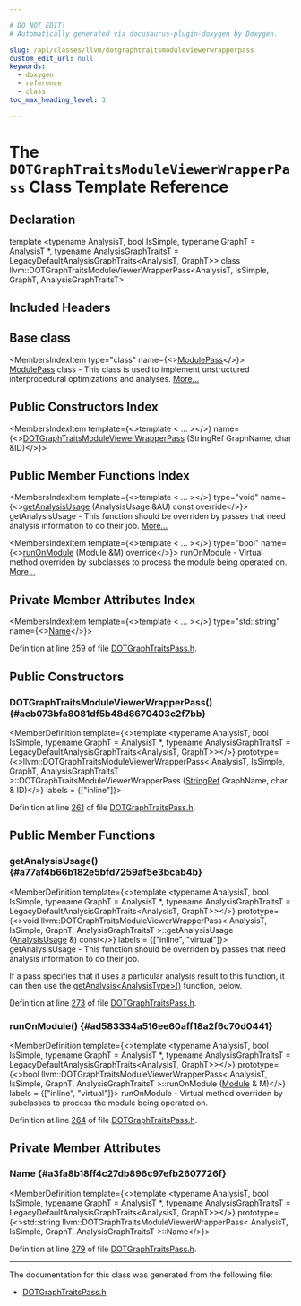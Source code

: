```yaml
---

# DO NOT EDIT!
# Automatically generated via docusaurus-plugin-doxygen by Doxygen.

slug: /api/classes/llvm/dotgraphtraitsmoduleviewerwrapperpass
custom_edit_url: null
keywords:
  - doxygen
  - reference
  - class
toc_max_heading_level: 3

---
```





# The `DOTGraphTraitsModuleViewerWrapperPass` Class Template Reference

<DoxygenPage pluginConfig={pluginConfig}>



## Declaration

<CodeBlock>template &lt;typename AnalysisT, bool IsSimple, typename GraphT = AnalysisT &#42;, typename AnalysisGraphTraitsT = LegacyDefaultAnalysisGraphTraits&lt;AnalysisT, GraphT&gt;&gt;
class llvm::DOTGraphTraitsModuleViewerWrapperPass&lt;AnalysisT, IsSimple, GraphT, AnalysisGraphTraitsT&gt;</CodeBlock>

## Included Headers

<IncludesList>
<IncludesListItem
  filePath="llvm/Analysis/DOTGraphTraitsPass.h"
  permalink="/docs/api/files/include/include/llvm/include/llvm/analysis/dotgraphtraitspass-h"
  isLocal="true" />
</IncludesList>

## Base class

<MembersIndex>

<MembersIndexItem
  type="class"
  name={<><a href="/docs/api/classes/llvm/modulepass">ModulePass</a></>}>
<a href="/docs/api/classes/llvm/modulepass">ModulePass</a> class - This class is used to implement unstructured interprocedural optimizations and analyses. <a href="/docs/api/classes/llvm/modulepass/#details">More...</a>
</MembersIndexItem>

</MembersIndex>

## Public Constructors Index

<MembersIndex>

<MembersIndexItem
  template={<>template &lt; ... &gt;</>}
  name={<><a href="#acb073bfa8081df5b48d8670403c2f7bb">DOTGraphTraitsModuleViewerWrapperPass</a> (StringRef GraphName, char &amp;ID)</>}>
</MembersIndexItem>

</MembersIndex>

## Public Member Functions Index

<MembersIndex>

<MembersIndexItem
  template={<>template &lt; ... &gt;</>}
  type="void"
  name={<><a href="#a77af4b66b182e5bfd7259af5e3bcab4b">getAnalysisUsage</a> (AnalysisUsage &amp;AU) const override</>}>
getAnalysisUsage - This function should be overriden by passes that need analysis information to do their job. <a href="#a77af4b66b182e5bfd7259af5e3bcab4b">More...</a>
</MembersIndexItem>

<MembersIndexItem
  template={<>template &lt; ... &gt;</>}
  type="bool"
  name={<><a href="#ad583334a516ee60aff18a2f6c70d0441">runOnModule</a> (Module &amp;M) override</>}>
runOnModule - Virtual method overriden by subclasses to process the module being operated on. <a href="#ad583334a516ee60aff18a2f6c70d0441">More...</a>
</MembersIndexItem>

</MembersIndex>

## Private Member Attributes Index

<MembersIndex>

<MembersIndexItem
  template={<>template &lt; ... &gt;</>}
  type="std::string"
  name={<><a href="#a3fa8b18ff4c27db896c97efb2607726f">Name</a></>}>
</MembersIndexItem>

</MembersIndex>


Definition at line 259 of file <a href="/docs/api/files/include/include/llvm/include/llvm/analysis/dotgraphtraitspass-h">DOTGraphTraitsPass.h</a>.

<SectionDefinition>

## Public Constructors

### DOTGraphTraitsModuleViewerWrapperPass() {#acb073bfa8081df5b48d8670403c2f7bb}

<MemberDefinition
  template={<>template &lt;typename AnalysisT, bool IsSimple, typename GraphT = AnalysisT &#42;, typename AnalysisGraphTraitsT = LegacyDefaultAnalysisGraphTraits&lt;AnalysisT, GraphT&gt;&gt;</>}
  prototype={<>llvm::DOTGraphTraitsModuleViewerWrapperPass&lt; AnalysisT, IsSimple, GraphT, AnalysisGraphTraitsT &gt;::DOTGraphTraitsModuleViewerWrapperPass (<a href="/docs/api/classes/llvm/stringref">StringRef</a> GraphName, char &amp; ID)</>}
  labels = {["inline"]}>

Definition at line <a href="/docs/api/files/include/include/llvm/include/llvm/analysis/dotgraphtraitspass-h/#l00261">261</a> of file <a href="/docs/api/files/include/include/llvm/include/llvm/analysis/dotgraphtraitspass-h">DOTGraphTraitsPass.h</a>.
</MemberDefinition>

</SectionDefinition>

<SectionDefinition>

## Public Member Functions

### getAnalysisUsage() {#a77af4b66b182e5bfd7259af5e3bcab4b}

<MemberDefinition
  template={<>template &lt;typename AnalysisT, bool IsSimple, typename GraphT = AnalysisT &#42;, typename AnalysisGraphTraitsT = LegacyDefaultAnalysisGraphTraits&lt;AnalysisT, GraphT&gt;&gt;</>}
  prototype={<>void llvm::DOTGraphTraitsModuleViewerWrapperPass&lt; AnalysisT, IsSimple, GraphT, AnalysisGraphTraitsT &gt;::getAnalysisUsage (<a href="/docs/api/classes/llvm/analysisusage">AnalysisUsage</a> &amp;) const</>}
  labels = {["inline", "virtual"]}>
getAnalysisUsage - This function should be overriden by passes that need analysis information to do their job.

If a pass specifies that it uses a particular analysis result to this function, it can then use the <a href="/docs/api/classes/llvm/pass/#a4863e5e463fb79955269fbf7fbf52b80">getAnalysis&lt;AnalysisType&gt;()</a> function, below.

Definition at line <a href="/docs/api/files/include/include/llvm/include/llvm/analysis/dotgraphtraitspass-h/#l00273">273</a> of file <a href="/docs/api/files/include/include/llvm/include/llvm/analysis/dotgraphtraitspass-h">DOTGraphTraitsPass.h</a>.
</MemberDefinition>

### runOnModule() {#ad583334a516ee60aff18a2f6c70d0441}

<MemberDefinition
  template={<>template &lt;typename AnalysisT, bool IsSimple, typename GraphT = AnalysisT &#42;, typename AnalysisGraphTraitsT = LegacyDefaultAnalysisGraphTraits&lt;AnalysisT, GraphT&gt;&gt;</>}
  prototype={<>bool llvm::DOTGraphTraitsModuleViewerWrapperPass&lt; AnalysisT, IsSimple, GraphT, AnalysisGraphTraitsT &gt;::runOnModule (<a href="/docs/api/classes/llvm/module">Module</a> &amp; M)</>}
  labels = {["inline", "virtual"]}>
runOnModule - Virtual method overriden by subclasses to process the module being operated on.

Definition at line <a href="/docs/api/files/include/include/llvm/include/llvm/analysis/dotgraphtraitspass-h/#l00264">264</a> of file <a href="/docs/api/files/include/include/llvm/include/llvm/analysis/dotgraphtraitspass-h">DOTGraphTraitsPass.h</a>.
</MemberDefinition>

</SectionDefinition>

<SectionDefinition>

## Private Member Attributes

### Name {#a3fa8b18ff4c27db896c97efb2607726f}

<MemberDefinition
  template={<>template &lt;typename AnalysisT, bool IsSimple, typename GraphT = AnalysisT &#42;, typename AnalysisGraphTraitsT = LegacyDefaultAnalysisGraphTraits&lt;AnalysisT, GraphT&gt;&gt;</>}
  prototype={<>std::string llvm::DOTGraphTraitsModuleViewerWrapperPass&lt; AnalysisT, IsSimple, GraphT, AnalysisGraphTraitsT &gt;::Name</>}>

Definition at line <a href="/docs/api/files/include/include/llvm/include/llvm/analysis/dotgraphtraitspass-h/#l00279">279</a> of file <a href="/docs/api/files/include/include/llvm/include/llvm/analysis/dotgraphtraitspass-h">DOTGraphTraitsPass.h</a>.
</MemberDefinition>

</SectionDefinition>

<hr/>

The documentation for this class was generated from the following file:

<ul>
<li><a href="/docs/api/files/include/include/llvm/include/llvm/analysis/dotgraphtraitspass-h">DOTGraphTraitsPass.h</a></li>
</ul>

</DoxygenPage>

